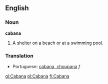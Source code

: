 ==English==

===Noun===

'''cabana'''

#A shelter on a beach or at a swimming pool.

===Translation===
*Portuguese: [[cabana, choupana]] ''f''

[[gl:Cabana]]
[[pl:Cabana]]
[[fi:Cabana]]
